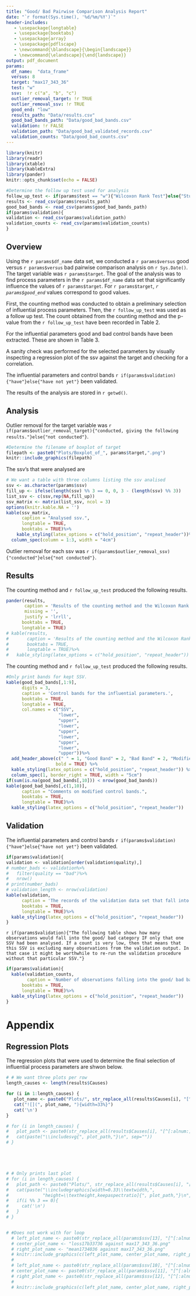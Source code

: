 ```yaml
---
title: "Good/ Bad Pairwise Comparison Analysis Report"
date: "`r format(Sys.time(), '%d/%m/%Y')`"
header-includes:
   - \usepackage{longtable}
   - \usepackage{booktabs}
   - \usepackage{array}
   - \usepackage{pdflscape}
   - \newcommand{\blandscape}{\begin{landscape}}
   - \newcommand{\elandscape}{\end{landscape}}
output: pdf_document
params:
  df_name:  "data_frame"
  versus: 8
  target: "max17_343_36"
  test: "w"
  ssv:  !r c("a", "b", "c")
  outlier_removal_target: !r TRUE
  outlier_removal_ssv: !r TRUE
  good_end: "low"
  results_path: "Data/results.csv"
  good_bad_bands_path: "Data/good_bad_bands.csv"
  validation: !r FALSE
  validation_path: "Data/good_bad_validated_records.csv"
  validation_counts: "Data/good_bad_counts.csv"
---
```


```r
library(knitr)
library(readr)
library(xtable)
library(kableExtra)
library(pander)
knitr::opts_chunk$set(echo = FALSE)
```

```r

#Determine the follow up test used for analysis
follow_up_test <- if(params$test == "w"){"Wilcoxon Rank Test"}else{"Student's t-test"}
results <- read_csv(params$results_path)
good_bad_bands <- read_csv(params$good_bad_bands_path)
if(params$validation){
validation <- read_csv(params$validation_path)
validation_counts <- read_csv(params$validation_counts)
}
```

## Overview

Using the `r params$df_name` data set, we conducted a `r params$versus` good versus `r params$versus` bad pairwise comparison analysis on `r Sys.Date()`. The target variable was `r params$target`. The goal of the analysis was to find process parameters in the `r params$df_name` data set that significantly influence the values of `r params$target`.
For `r params$target`, *`r params$good_end`* values correspond to good values. 

First, the counting method was conducted to obtain a preliminary selection of influential process parameters. Then, the `r follow_up_test` was used as a follow up test. The count obtained from the counting method and the p-value from the `r follow_up_test` have been recorded in Table 2.

For the influential parameters good and bad control bands have been extracted. These are shown in Table 3.

A sanity check was performed for the selected parameters by visually inspecting a regression plot of the ssv against the target and checking for a correlation.

The influential parameters and control bands `r if(params$validation){"have"}else{"have not yet"}` been validated.

The results of the analysis are stored in `r getwd()`.


## Analysis

Outlier removal for the target variable was `r if(params$outlier_removal_target){"conducted, giving the following results."}else{"not conducted"}`. 

```r
#Determine the filename of boxplot of target
filepath <- paste0("Plots/Boxplot_of_", params$target,".png")
knitr::include_graphics(filepath)
```

The ssv's that were analysed are 
```r
# We want a table with three columns listing the ssv analised
ssv <- as.character(params$ssv)
fill_up <- ifelse(length(ssv) %% 3 == 0, 0, 3 - (length(ssv) %% 3))
list_ssv <- c(ssv,rep(NA,fill_up))
ssv_matrix <- matrix(list_ssv, ncol = 3)
options(knitr.kable.NA = '')
kable(ssv_matrix,
      caption = "Analysed ssv.",
      longtable = TRUE,
      booktabs = TRUE)%>%
    kable_styling(latex_options = c("hold_position", "repeat_header"))%>%
  column_spec(column = 1:3, width = "4cm")

```
Outlier removal for each ssv was `r if(params$outlier_removal_ssv){"conducted"}else{"not conducted"}`.

## Results


The counting method and `r follow_up_test` produced the following results.

```r
pander(results,
       caption = 'Results of the counting method and the Wilcoxon Rank Test.',
       missing = '',
       justify = 'lrrll',
      booktabs = TRUE,
      longtable = TRUE)
# kable(results, 
#       caption = 'Results of the counting method and the Wilcoxon Rank Test.',
#       booktabs = TRUE,
#       longtable = TRUE)%>%
#   kable_styling(latex_options = c("hold_position", "repeat_header"))
```


\blandscape

The counting method and `r follow_up_test` produced the following results.

```r
#Only print bands for kept SSV.
kable(good_bad_bands[,1:9],
      digits = 3,
      caption = 'Control bands for the influential parameters.',
      booktabs = TRUE,
      longtable = TRUE,
      col.names = c("SSV",
                    "lower",
                    "upper",
                    "lower",
                    "upper",
                    "lower",
                    "upper",
                    "lower",
                    "upper"))%>%
  add_header_above(c(" " = 1, "Good Band" = 2, "Bad Band" = 2, "Modified Good Band" = 2, "Modified Bad Band" = 2),
                   bold = TRUE) %>%
  kable_styling(latex_options = c("hold_position", "repeat_header")) %>%
  column_spec(1, border_right = TRUE, width = "5cm")
if(sum(is.na(good_bad_bands[,10])) < nrow(good_bad_bands))
kable(good_bad_bands[,c(1,10)],
      caption = "Comments on modified control bands.",
      booktabs = TRUE,
      longtable = TRUE)%>%
  kable_styling(latex_options = c("hold_position", "repeat_header"))
```
\elandscape

\newpage

## Validation

The influential parameters and control bands `r if(params$validation){"have"}else{"have not yet"}` been validated.

```r
if(params$validation){
validation <- validation[order(validation$quality),]
# number_bads <- validation%>%
#   filter(quality == "bad")%>%
#   nrow()
# print(number_bads)
# validation_length <- nrow(validation)
kable(validation,
      caption = 'The records of the validation data set that fall into all the good control bands resp. bad control bands.',
      booktabs = TRUE,
      longtable = TRUE)%>%
  kable_styling(latex_options = c("hold_position", "repeat_header"))
}
```

`r if(params$validation){"The following table shows how many observations would fall into the good/ bad category IF only that one SSV had been analysed. If a count is very low, then that means that this SSV is excluding many observations from the validation output. In that case it might be worthwhile to re-run the validation procedure without that particular SSV."}`

```r
if(params$validation){
  kable(validation_counts,
        caption = 'Number of observations falling into the good/ bad bands per SSV.',
      booktabs = TRUE,
      longtable = TRUE)%>%
  kable_styling(latex_options = c("hold_position", "repeat_header"))
}
```




# Appendix

## Regression Plots

The regression plots that were used to determine the final selection of influential process parameters are shwon below.

```r
# # We want three plots per row
length_causes <- length(results$Causes)

for (i in 1:length_causes) {
   plot_name <- paste0("Plots/", str_replace_all(results$Causes[i], "[^[:alnum:]]", ""), "_against_", params$target,".png")
   cat("![](", plot_name, "){width=33%}")
   cat('\n')
}

# for (i in length_causes) {
#   plot_path <- paste0(str_replace_all(results$Causes[i], "[^[:alnum:]]", ""), "_against_", params$target)
#   cat(paste("\\includesvg{", plot_path,"}\n", sep=""))
# }





# # Only prints last plot
# for (i in length_causes) {
#   plot_path <- paste0("Plots/", str_replace_all(results$Causes[i], "[^[:alnum:]]", ""), " against ", params$target,".png")
#   cat(paste("\\includegraphics[width=0.33\\textwidth,",
#             "height=\\textheight,keepaspectratio]{", plot_path,"}\n", sep=""))
#   if(i %% 3 == 0){
#     cat('\n')
#   }
# }


# #Does not work with for loop
  # left_plot_name <- paste0(str_replace_all(params$ssv[13], "[^[:alnum:]]", ""), " against ", params$target,".png")
  # center_plot_name <- "loss17b33736 against max17_343_36.png"
  # right_plot_name <- "mean1734036 against max17_343_36.png"
  # knitr::include_graphics(c(left_plot_name, center_plot_name, right_plot_name))
  # 
  # left_plot_name <- paste0(str_replace_all(params$ssv[10], "[^[:alnum:]]", ""), " against ", params$target,".png")
  # center_plot_name <- paste0(str_replace_all(params$ssv[11], "[^[:alnum:]]", ""), " against ", params$target,".png")
  # right_plot_name <- paste0(str_replace_all(params$ssv[12], "[^[:alnum:]]", ""), " against ", params$target,".png")
  # 
  # knitr::include_graphics(c(left_plot_name, center_plot_name, right_plot_name))


```






